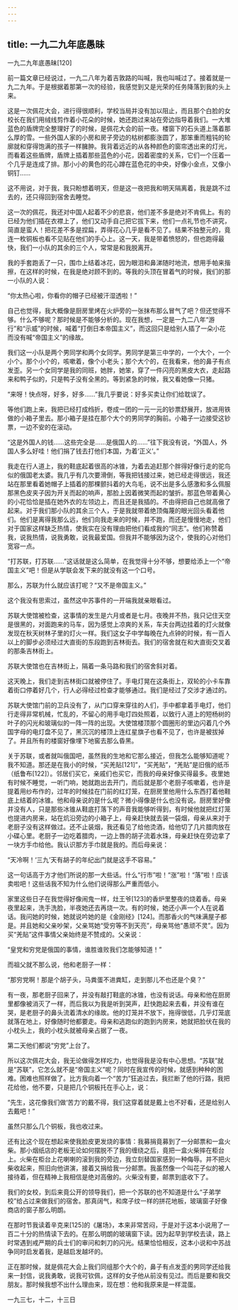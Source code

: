 ```yaml
---
---
---
```

title: 一九二九年底愚昧
---




一九二九年底愚昧[120]



前一篇文章已经说过，一九二八年为着吉敦路的叫喊，我也叫喊过了。接着就是一九二九年。于是根据着那第一次的经验，我感觉到又是光荣的任务降落到我的头上来。

这是一次佩花大会，进行得很顺利，学校当局并没有加以阻止，而且那个白脸的女校长在我们用绒线剪作着小花朵的时候，她还跑过来站在旁边指导着我们。一大堆蓝色的盾牌完全整理好了的时候，是佩花大会的前一夜。楼窗下的石头道上落着那么厚的雪。一些外国人家的小房和房子旁边的枯树都膨涨圆了，那笨重而粗钝的轮廓就和穿得饱满的孩子一样臃肿。我背着远近的从各种颜色的窗帘透出来的灯光，而看着这些盾牌，盾牌上插着那些蓝色的小花，因着密度的关系，它们一个压着一个几乎是连成了排。那小小的黄色的花心蹲在蓝色花的中央，好像小金点，又像小铜钉……

这不用说，对于我，我只盼想着明天，但是这一夜把我和明天隔离着，我是跳不过去的，还只得回到宿舍去睡觉。

这一次的佩花，我还对中国人起着不少的悲哀，他们差不多是绝对不肯佩上。有的已经为他们插在衣襟上了，他们又动手自己把它拔下来，他们一点礼节也不讲究，简直是蛮人！把花差不多是捏扁，弄得花心几乎是看不见了。结果不独整元的，竟连一枚铜板也看不见贴在他们的手心上。这一天，我是带着愤怒的，但也跑得最快，我们一小队的其余的三个人，常常是和我脱离开。

我的手套跑丢了一只，围巾上结着冰花，因为眼泪和鼻涕随时地流，想用手帕来揩擦，在这样的时候，在我是绝对顾不到的。等我的头顶在冒着气的时候，我们的那一小队的人说：

“你太热心啦，你看你的帽子已经被汗湿透啦！”

自己也觉得，我大概像是厨房里烤在火炉旁的一张抹布那么冒气了吧？但还觉得不够。什么不够呢？那时候是不能够分析的。现在我想，一定是一九二八年“游行”和“示威”的时候，喊着“打倒日本帝国主义”，而这回只是给别人插了一朵小花而没有喊“帝国主义”的缘故。

我们这一小队是两个男同学和两个女同学。男同学是第三中学的，一个大个，一个小个。那个小个的，咳嗽着，像个小老头；那个大个的，在我看来，他的鼻子有点发歪。另一个女同学是我的同班，她胖，她笨，穿了一件闪亮的黑皮大衣，走起路来和鸭子似的，只是鸭子没有全黑的。等到紧急的时候，我又看她像一只猪。

“来呀！快点呀，好多，好多……”我几乎要说：好多买卖让你们给耽误了。

等他们跑上来，我把已经打成绉折，卷成一团的一元一元的钞票舒展开，放进用铁做的小箱子里去。那小箱子是挂在那个大个的男同学的胸前。小箱子一边接受这钞票，一边不安的在滚动。

“这是外国人的钱……这些完全是……是俄国人的……”往下我没有说，“外国人，外国人多么好哇！他们捐了钱去打他们本国，为着‘正义’。”

我走在行人道上，我的鞋底起着很高的冰锥，为着去追赶那个胖得好像行走的驼鸟似的俄国老太婆。我几乎有几次要滑倒，等我把钱接过来，她已经走得很远，我还站在那里看着她帽子上插着的那棵颤抖着的大鸟毛，说不出是多么感激和多么佩服那黑色皮夹子因为开关而起的响声，那脸上因着微笑而起的皱折。那蓝色带着黄心的小花恰恰是插在她外衣的左领边上，而且还是我插的。不由得把自己也就高傲了起来。对于我们那小队的其余三个人，于是我就带着绝顶侮蔑的眼光回头看着他们。他们是离得我那么远，他们向我走来的时候，并不跑，而还是慢慢地走，他们对于国家这样缺乏热情，使我实在没有理由把他们看成我的“同志”。他们称赞着我，说我热情，说我勇敢，说我最爱国。但我并不能够因为这个，使我的心对他们宽容一点。

“打苏联，打苏联……”这话就是这么简单，在我觉得十分不够，想要给添上一个“帝国主义”吧！但是从学联会发下来的就没有这一个口号。

那么，苏联为什么就应该打呢？“又不是帝国主义。”

这个我没有思索过，虽然这中苏事件的一开端我就亲眼看过。

苏联大使馆被检查，这事情的发生是六月或者是七月。夜晚并不热，我只记住天空是很黑的，对面跑来的马车，因为感觉上凉爽的关系，车夫台两边挂着的灯火就像发现在秋天树林子里的灯火一样。我们这女子中学每晚在九点钟的时候，有一百人以上的脚步必须经过大直街的东段跑到吉林街去。我们的宿舍就在和大直街交叉着的那条吉林街上。

苏联大使馆也在吉林街上，隔着一条马路和我们的宿舍斜对着。

这天晚上，我们走到吉林街口就被停住了。手电灯晃在这条街上，双轮的小卡车靠着街口停着好几个，行人必得经过检查才能够通过。我们是经过了交涉才通过的。

苏联大使馆门前的卫兵没有了，从门口穿来穿往的人们，手中都拿着手电灯，他们行走得非常机械，忙乱的，不留心的用手电灯四处照着，以致行人道上的短杨树的叶子的闪光和玻璃似的一阵一阵的出现。大使馆楼顶那个圆圈形的里边闪着几个外国字母的电灯盘不见了，黑沉沉的楼顶上连红星旗子也看不见了，也许是被拔掉了。并且所有的楼窗好像埋下地窖去那么昏黑。

关于苏联，或者就叫俄国吧，虽然我的生地和它那么接近，但我怎么能够知道呢？我不知道。那还是在我小的时候，“买羌贴[121]”，“买羌贴”，“羌贴”是旧俄的纸币（纸鲁布[122]）。邻居们买它，亲戚们也买它，而我的母亲好像买得最多。夜里她有时候不睡觉，一听门响，她就跑出去开门，而后就是那个老厨子咳嗽着，也许是提着用纱布作的，过年的时候挂在门前的红灯笼，在厨房里他用什么东西打着他鞋底上结着的冰锥。他和母亲说的是什么呢？微小得像是什么也没有说。厨房里好像并没有人，只是那些冰锥从鞋底打落下的声音我能够听得到，有时候他就把红灯笼也提进内房来，站在炕沿旁边的小箱子上，母亲赶快就去装一袋烟，母亲从来对于老厨子没有这样做过。还不止装烟，我还看见了给他烫酒，给他切了几片腊肉放在小碟心里。老厨子一边吃着腊肉，一边上唇的胡子流着水珠，母亲赶快在旁边拿了一块方手巾给他。我认识那方手巾就是我的。而后母亲说：

“天冷啊！‘三九’天有胡子的年纪出门就是这手不容易。”

这一句话高于方才他们所说的那一大些话。什么“行市”啦！“涨”啦！“落”啦！应该卖啦吧！这些话我不知为什么他们说得那么严重而低小。

家里这些日子在我觉得好像闹鬼一样，灶王爷[123]的香炉里整夜的烧着香。母亲夜里起来，洗手洗脸，半夜她还去再烧一次。有的时候，她还小声一个人在说着话。我问她的时候，她就说吟她的是《金刚经》[124]。而那香火的气味满屋子都是。并且她和父亲吵架，父亲骂她“受穷等不到天亮”，母亲骂他“愚顽不灵”。因为买“羌贴”这件事情父亲始终是不赞成的。父亲说：

“皇党和穷党是俄国的事情，谁胜谁败我们怎能够知道！”

而祖父就不那么说，他和老厨子一样：

“那穷党啊！那是个胡子头，马粪蛋不进粪缸，走到那儿不也还是个臭？”

有一夜，那老厨子回来了，并没有敲打鞋底的冰锥，也没有说话。母亲和他在厨房里都像被消灭了一样，而后我以为我是听到哭声，赶快跑起来去看，并没有谁在哭，是老厨子的鼻头流着清水的缘故。他的灯笼并不放下，拖得很低，几乎灯笼底就落在地上，好像随时他都要走。母亲和逃跑似的跑到内房来，她就把脸伏在我的小枕头上，我的小枕头就被母亲占据了一夜。

第二天他们都说“穷党”上台了。

所以这次佩花大会，我无论做得怎样吃力，也觉得我是没有中心思想。“苏联”就是“苏联”，它怎么就不是“帝国主义”呢？同时在我宣传的时候，就感到种种的困难。困难也照样做了。比方我向着一个“苦力”狂追过去，我拦断了他的行路，我把花给他，他不要，只是把几个铜板托在手心上，说：

“先生，这花像我们做‘苦力’的戴不得，我们这穿着就是戴上也不好看，还是给别人去戴吧！”

虽然只那么几个铜板，我也收过来。

还有比这个现在想起来使我脸皮更发烧的事情：我募捐竟募到了一分邮票和一盒火柴。那小烟纸店的老板无论如何摆脱不了我的缠绕之后，竟把一盒火柴摔在柜台上。火柴在柜台上花喇喇的滚到我的旁边，我立刻替国家感到一种侮辱。并不把火柴收起来，照旧向他讲演，接着又捐给我一分邮票。我虽然像一个叫花子似的被人接待着，但在精神上我相信是绝对高傲的。火柴没有要，邮票到底收下了。

我们的女校，到后来竟公开的领导我们，把一个苏联的也不知道是什么“子弟学校”给占过来做我们的宿舍。那真阔气，和席子纹一样的拼花地板，玻璃窗子好像商店的窗子那么明朗。

在那时节我读着辛克来[125]的《屠场》，本来非常苦闷，于是对于这本小说用了一百二十分的热情读下去的。在那么明朗的玻璃窗下读。因为起早到学校去读，路上时常遇到戒严期的兵士们的审问和刺刀的闪光。结果恰恰相反，这本小说和中苏战争同时启发着我，是越启发越坏的。

正在那时候，就是佩花大会上我们同组那个大个的，鼻子有点发歪的男同学还给我来一封信，说我勇敢，说我可钦佩，这样的女子他从前没有见过。而后是要和我交朋友。那时候我想不出什么理由来，现在想：他和我原来是一样混蛋。

一九三七，十二，十三日